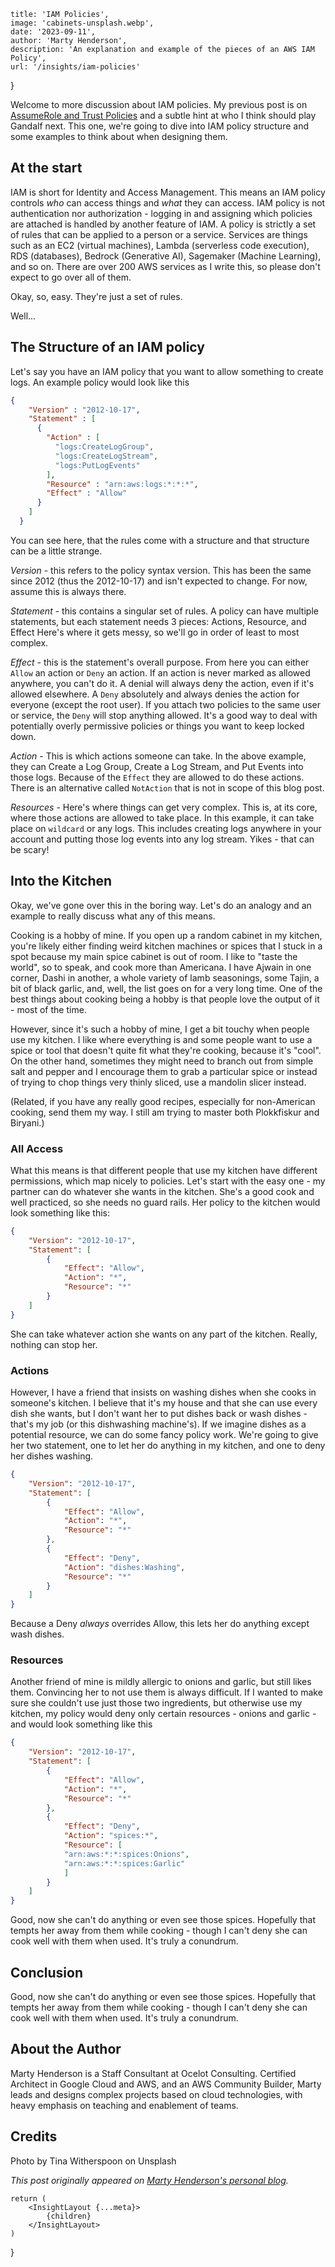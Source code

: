 
    title: 'IAM Policies',
    image: 'cabinets-unsplash.webp',
    date: '2023-09-11',
    author: 'Marty Henderson',
    description: 'An explanation and example of the pieces of an AWS IAM Policy',
    url: '/insights/iam-policies'
}

Welcome to more discussion about IAM policies. My previous post is on [AssumeRole and Trust Policies](/insights/assumerole-and-wizards) and a subtle hint at who I think should play Gandalf next. This one, we're going to dive into IAM policy structure and some examples to think about when designing them.

## At the start

IAM is short for Identity and Access Management. This means an IAM policy controls *who* can access things and *what* they can access. IAM policy is not authentication nor authorization - logging in and assigning which policies are attached is handled by another feature of IAM. A policy is strictly a set of rules that can be applied to a person or a service. Services are things such as an EC2 (virtual machines), Lambda (serverless code execution), RDS (databases), Bedrock (Generative AI), Sagemaker (Machine Learning), and so on. There are over 200 AWS services as I write this, so please don't expect to go over all of them.

Okay, so, easy. They're just a set of rules. 

Well...

## The Structure of an IAM policy

Let's say you have an IAM policy that you want to allow something to create logs. An example policy would look like this

```json
{
    "Version" : "2012-10-17",
    "Statement" : [
      {
        "Action" : [
          "logs:CreateLogGroup",
          "logs:CreateLogStream",
          "logs:PutLogEvents"
        ],
        "Resource" : "arn:aws:logs:*:*:*",
        "Effect" : "Allow"
      }
    ]
  }
  ```

You can see here, that the rules come with a structure and that structure can be a little strange. 

*Version* - this refers to the policy syntax version. This has been the same since 2012 (thus the 2012-10-17) and isn't expected to change. For now, assume this is always there.

*Statement* - this contains a singular set of rules. A policy can have multiple statements, but each statement needs 3 pieces: Actions, Resource, and Effect
Here's where it gets messy, so we'll go in order of least to most complex.

*Effect* - this is the statement's overall purpose. From here you can either `Allow` an action or `Deny` an action. If an action is never marked as allowed anywhere, you can't do it. A denial will always deny the action, even if it's allowed elsewhere.
A `Deny` absolutely and always denies the action for everyone (except the root user). If you attach two policies to the same user or service, the `Deny` will stop anything allowed. It's a good way to deal with potentially overly permissive policies or things you want to keep locked down.

*Action* - This is which actions someone can take. In the above example, they can Create a Log Group, Create a Log Stream, and Put Events into those logs. Because of the `Effect` they are allowed to do these actions. There is an alternative called `NotAction` that is not in scope of this blog post.

*Resources* -  Here's where things can get very complex. This is, at its core, where those actions are allowed to take place. In this example, it can take place on `wildcard` or any logs. This includes creating logs anywhere in your account and putting those log events into any log stream. Yikes - that can be scary!

## Into the Kitchen

Okay, we've gone over this in the boring way. Let's do an analogy and an example to really discuss what any of this means.

Cooking is a hobby of mine. If you open up a random cabinet in my kitchen, you're likely either finding weird kitchen machines or spices that I stuck in a spot because my main spice cabinet is out of room. I like to "taste the world", so to speak, and cook more than Americana. I have Ajwain in one corner, Dashi in another, a whole variety of lamb seasonings, some Tajin, a bit of black garlic, and, well, the list goes on for a very long time. One of the best things about cooking being a hobby is that people love the output of it - most of the time. 

However, since it's such a hobby of mine, I get a bit touchy when people use my kitchen. I like where everything is and some people want to use a spice or tool that doesn't quite fit what they're cooking, because it's "cool". On the other hand, sometimes they might need to branch out from simple salt and pepper and I encourage them to grab a particular spice or instead of trying to chop things very thinly sliced, use a mandolin slicer instead.

(Related, if you have any really good recipes, especially for non-American cooking, send them my way. I still am trying to master both Plokkfiskur and Biryani.)

### All Access 

What this means is that different people that use my kitchen have different permissions, which map nicely to policies. Let's start with the easy one - my partner can do whatever she wants in the kitchen. She's a good cook and well practiced, so she needs no guard rails. Her policy to the kitchen would look something like this:

```json
{
    "Version": "2012-10-17",
    "Statement": [
        {
            "Effect": "Allow",
            "Action": "*",
            "Resource": "*"
        }
    ]
}
```

She can take whatever action she wants on any part of the kitchen. Really, nothing can stop her.

### Actions

However, I have a friend that insists on washing dishes when she cooks in someone's kitchen. I believe that it's my house and that she can use every dish she wants, but I don't want her to put dishes back or wash dishes - that's my job (or this dishwashing machine's). If we imagine dishes as a potential resource, we can do some fancy policy work. We're going to give her two statement, one to let her do anything in my kitchen, and one to deny her dishes washing.

```json
{
    "Version": "2012-10-17",
    "Statement": [
        {
            "Effect": "Allow",
            "Action": "*",
            "Resource": "*"
        },
        {
            "Effect": "Deny",
            "Action": "dishes:Washing",
            "Resource": "*"
        }
    ]
}
```

Because a Deny *always* overrides Allow, this lets her do anything except wash dishes.

### Resources

Another friend of mine is mildly allergic to onions and garlic, but still likes them. Convincing her to not use them is always difficult. If I wanted to make sure she couldn't use just those two ingredients, but otherwise use my kitchen, my policy would deny only certain resources - onions and garlic - and would look something like this

```json
{
    "Version": "2012-10-17",
    "Statement": [
        {
            "Effect": "Allow",
            "Action": "*",
            "Resource": "*"
        },
        {
            "Effect": "Deny",
            "Action": "spices:*",
            "Resource": [
            "arn:aws:*:*:spices:Onions", 
            "arn:aws:*:*:spices:Garlic"
            ]
        }
    ]
}
```

Good, now she can't do anything or even see those spices. Hopefully that tempts her away from them while cooking - though I can't deny she can cook well with them when used. It's truly a conundrum.

## Conclusion

Good, now she can't do anything or even see those spices. Hopefully that tempts her away from them while cooking - though I can't deny she can cook well with them when used. It's truly a conundrum.

## About the Author

Marty Henderson is a Staff Consultant at Ocelot Consulting. 
Certified Architect in Google Cloud and AWS, and an AWS Community Builder, Marty leads and designs complex projects based on cloud technologies, with heavy emphasis on teaching and enablement of teams.

## Credits

Photo by Tina Witherspoon on Unsplash

_This post originally appeared on [Marty Henderson's personal blog](https://nalth.is/iam-policies/)._


    return (
        <InsightLayout {...meta}>
            {children}
        </InsightLayout>
    )
}
